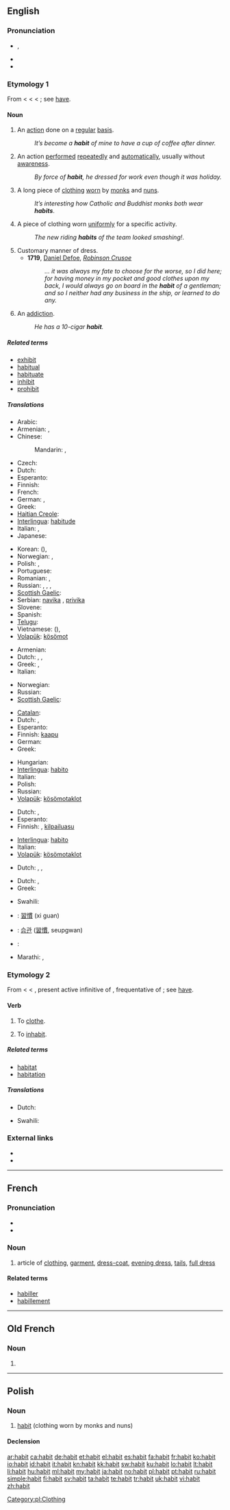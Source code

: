 ==English==
{{wikipedia|dab=habit}}

===Pronunciation===
* {{IPA|/ˈhæbɪt/}}, {{SAMPA|/"h{bIt/}}
* {{audio|en-us-habit.ogg|Audio (US)}}
* {{rhymes|æbɪt}}

===Etymology 1===
From {{etyl|enm}} < {{etyl|fro}} {{term|habit||lang=fro}} < {{etyl|la}} {{term|habitus||condition, bearing, state, appearance, dress, attire|lang=la}} < {{term|habeo|habeō|I have, hold, keep|lang=la}}; see [[have]].

====Noun====
{{en-noun}}

# An [[action]] done on a [[regular]] [[basis]].
#: ''It’s become a '''habit''' of mine to have a cup of coffee after dinner.''
# An action [[perform]]ed [[repeatedly]] and [[automatically]], usually without [[awareness]].
#: ''By force of '''habit''', he dressed for work even though it was holiday.''
# A long piece of [[clothing]] [[wear|worn]] by [[monk]]s and [[nun]]s.
#: ''It’s interesting how Catholic and Buddhist monks both wear '''habits'''''.
# A piece of clothing worn [[uniform]]ly for a specific activity.
#: ''The new riding '''habits''' of the team looked smashing!''.
# Customary manner of dress.
#* '''1719''', [[w:Daniel Defoe|Daniel Defoe]], ''[[w:Robinson Crusoe|Robinson Crusoe]]''
#*: ''… it was always my fate to choose for the worse, so I did here; for having money in my pocket and good clothes upon my back, I would always go on board in the '''habit''' of a gentleman; and so I neither had any business in the ship, or learned to do any.''
# An [[addiction]].
#: ''He has a 10-cigar '''habit'''.''

=====Related terms=====
* [[exhibit]]
* [[habitual]]
* [[habituate]]
* [[inhibit]]
* [[prohibit]]

=====Translations=====
{{trans-top|an action done on a regular basis}}
* Arabic: {{t|ar|عادة|f|tr=3aada|sc=Arab}}
* Armenian: {{t-|hy|սովորություն|tr=sovorut’yun}}, {{t-|hy|սովորույթ|tr=sovoruyt’}}
* Chinese:
*: Mandarin: {{t|zh|習慣|sc=Hani}}, {{t|zh|习惯|tr=xíguàn|sc=Hani}}
* Czech: {{t+|cs|návyk|m}}
* Dutch: {{t+|nl|gewoonte|f}}
* Esperanto: {{t-|eo|kutimo|xs=Esperanto}}
* Finnish: {{t+|fi|tapa}}
* French: {{t+|fr|habitude|f}}
* German: {{t+|de|Gewohnheit|f}}, {{t|de|Habitus|m}}
* Greek: {{t+|el|συνήθεια|f|tr=synítheia}}
* [[Haitian Creole]]: {{tø|ht|abitid}}
* [[Interlingua]]: [[habitude]]
* Italian: {{t+|it|abitudine|f}}, {{t|it|consuetudine|f}}
* Japanese: {{t|ja|習慣|tr=しゅうかん, shūkan|sc=Jpan}}
{{trans-mid}}
* Korean: {{t|ko|습관|tr=seup-gwan|sc=Kore}} ({{t|ko|習慣|sc=Kore}}), {{t+|ko|버릇|tr=beoreut|sc=Hang}}
* Norwegian: {{t+|no|vane|m}}, {{t|no|sedvane}}
* Polish: {{t+|pl|nawyk|m}}, {{t+|pl|zwyczaj|m}}
* Portuguese: {{t+|pt|hábito|m}}
* Romanian: {{t-|ro|obicei|m}}, {{t+|ro|habitudine|f}}
* Russian: {{t|ru|привычка|f|tr=privýčka|sc=Cyrl}}, {{t+|ru|обычай|m|tr=obýčaj}}, {{t|ru|обыкновение|n|tr=obyknovénije}}, {{t+|ru|традиция|f|tr=tradícija}}
* [[Scottish Gaelic]]: {{t-|gd|cleachdadh|m|xs=Scottish Gaelic}}
* Serbian: [[navika]] {{f}}, [[privika]] {{f}}
* Slovene: {{t+|sl|navada|f}}
* Spanish: {{t+|es|costumbre|f}}
* [[Telugu]]: {{t|te|అలవాటు|tr=alavaaTu}}
* Vietnamese: {{t|vi|tập quán}} ({{t|vi|習慣}}), {{t|vi|thói quen}}
* [[Volapük]]: [[kösömot]]
{{trans-bottom}}

{{trans-top|action performed repeatedly and automatically, usually without awareness}}
* Armenian: {{t-|hy|սովորություն|tr=sovorut’yun}}
* Dutch: {{t+|nl|gewoonte|f}}, {{t+|nl|tic|m}}, {{t-|nl|automatisme|n}}
* Greek: {{t+|el|συνήθεια|f|tr=synítheia}}, {{t+|el|έξη|f|tr=éksi}}
* Italian: {{t|it|abitudine|f}}
{{trans-mid}}
* Norwegian: {{t+|no|vane|m}}
* Russian: {{t+|ru|привычка|f|tr=provýčka}}
* [[Scottish Gaelic]]: {{t-|gd|cleachdadh|m|xs=Scottish Gaelic}}
{{trans-bottom}}

{{trans-top|long piece of clothing worn by monks and nuns}}
* [[Catalan]]: {{t|ca|hàbit|m}}
* Dutch: {{t|nl|habijt|n}}, {{qualifier|monks}} {{t|nl|pij|m}}
* Esperanto: {{t-|eo|vesto|xs=Esperanto}}
* Finnish: [[kaapu]] {{qualifier|any of similar pieces of clothing}}
* German: {{t+|de|Kutte}}
* Greek: {{t|el|ράσο|n|tr=ráso}}
{{trans-mid}}
* Hungarian: {{t+|hu|csuha}}
* [[Interlingua]]: [[habito]]
* Italian: {{t|it|tonaca|f}}
* Polish: {{t+|pl|habit|m}}
* Russian: {{t|ru|ряса|f|tr=rjása}}
* [[Volapük]]: [[kösömotaklot]]
{{trans-bottom}}

{{trans-top|piece of clothing worn uniformly for a specific activity}}
* Dutch: {{t+|nl|uniform|n}}, {{qualifier|sport}} {{t|nl|truitjes|p}}
* Esperanto: {{t-|eo|vesto|xs=Esperanto}}
* Finnish: {{t+|fi|asu}}, [[kilpailuasu]]
{{trans-mid}}
* [[Interlingua]]: [[habito]]
* Italian: {{t|it|uniforme|f}}
* [[Volapük]]: [[kösömotaklot]]
{{trans-bottom}}

{{trans-top|customary manner of dress}}
* Dutch: {{t-|nl|kledij|f}}, {{t|nl|kleding|f}}, {{t|nl|uitdossing|f}}
{{trans-mid}}
{{trans-bottom}}

{{trans-top|addiction}}
* Dutch: {{t|nl|verslaving|f}}, {{t+|nl|tic|m}}
* Greek: {{t+|el|έξη|f|tr=éksi}}
{{trans-mid}}
* Swahili: {{t+|sw|zoevu|xs=Swahili}}
{{trans-bottom}}

{{checktrans-top}}
* {{ttbc|zh}}: [[習慣]] (xi guan)
* {{ttbc|ko}}: [[습관]] ([[習慣]], seupgwan)
{{trans-mid}}
* {{ttbc|es}}: {{t-|es|habito|m}}
{{trans-bottom}}

{{trans-top|The general appearance of a plant}}
* Marathi: {{t|mr|स्वरूप|sc=Deva|xs=Marathi}}, {{t|mr|रीती|sc=Deva|xs=Marathi}}
{{trans-mid}}
{{trans-bottom}}

===Etymology 2===
From {{etyl|enm}} {{term|habiten|lang=enm}} < {{etyl|fro}} {{term|habiter|lang=fro}} < {{etyl|la}} {{term|habitare|habitāre|lang=la}}, present active infinitive of {{term|habito|habitō||I dwell, abide, keep|lang=la}}, frequentative of {{term|habeo|habeō|I have, hold, keep|lang=la}}; see [[have]].

====Verb====
{{en-verb}}

# To [[clothe]].
# {{archaic}} To [[inhabit]].

=====Related terms=====
* [[habitat]]
* [[habitation]]

=====Translations=====
{{trans-top|clothe}}
* Dutch: {{t+|nl|zich}} {{t+|nl|kleden}}
{{trans-mid}}
* Swahili: {{t+|sw|zoevu|xs=Swahili}}
{{trans-bottom}}

===External links===
* {{R:Webster 1913}}
* {{R:Century 1911}}

----

==French==

===Pronunciation===
* {{IPA|/a.bi/|lang=fr}}
* {{audio|Fr-habit.ogg|Audio}}

===Noun===
{{fr-noun|m}}

# article of [[clothing]], [[garment]], [[dress-coat]], [[evening dress]], [[tails]], [[full dress]]

====Related terms====
* [[habiller]]
* [[habillement]]

----

==Old French==

===Noun===
{{fro-noun|m|habiz|habiz}}

# {{alternative form of|abit|lang=fro}}

----

==Polish==

===Noun===
{{pl-noun|m}}

# [[habit#English|habit]] (clothing worn by monks and nuns)

====Declension====
{{pl-decl-noun
|habit|habity
|habitu|habitów
|habitowi|habitom
|habit|habity
|habitem|habitami
|habicie|habitach
|habicie|habity
}}

[[Category:pl:Clothing]]

[[ar:habit]]
[[ca:habit]]
[[de:habit]]
[[et:habit]]
[[el:habit]]
[[es:habit]]
[[fa:habit]]
[[fr:habit]]
[[ko:habit]]
[[io:habit]]
[[id:habit]]
[[it:habit]]
[[kn:habit]]
[[kk:habit]]
[[sw:habit]]
[[ku:habit]]
[[lo:habit]]
[[lt:habit]]
[[li:habit]]
[[hu:habit]]
[[ml:habit]]
[[my:habit]]
[[ja:habit]]
[[no:habit]]
[[pl:habit]]
[[pt:habit]]
[[ru:habit]]
[[simple:habit]]
[[fi:habit]]
[[sv:habit]]
[[ta:habit]]
[[te:habit]]
[[tr:habit]]
[[uk:habit]]
[[vi:habit]]
[[zh:habit]]